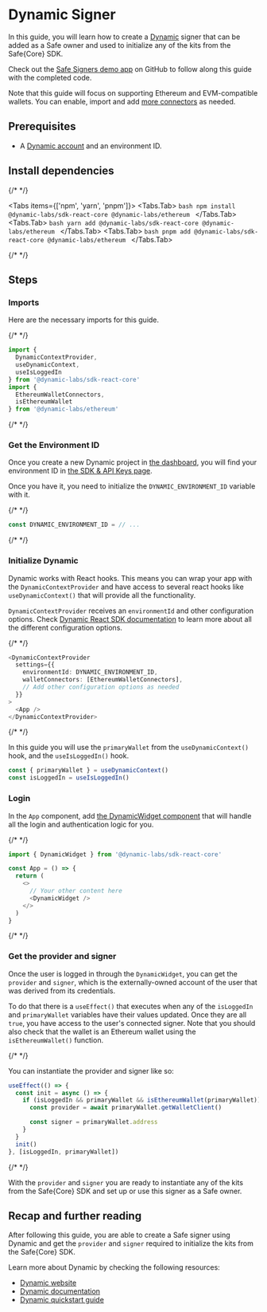 


# Dynamic Signer

In this guide, you will learn how to create a [Dynamic](https://dynamic.xyz) signer that can be added as a Safe owner and used to initialize any of the kits from the Safe\{Core\} SDK.

Check out the [Safe Signers demo app](https://github.com/5afe/safe-signers) on GitHub to follow along this guide with the completed code.

Note that this guide will focus on supporting Ethereum and EVM-compatible wallets. You can enable, import and add [more connectors](https://docs.dynamic.xyz/chains/enabling-chains#enabling-a-chain-network) as needed.

## Prerequisites

- A [Dynamic account](https://app.dynamic.xyz) and an environment ID.

## Install dependencies

{/* <!-- vale off --> */}

<Tabs items={['npm', 'yarn', 'pnpm']}>
  <Tabs.Tab>
    ```bash
    npm install @dynamic-labs/sdk-react-core @dynamic-labs/ethereum
    ```
  </Tabs.Tab>
  <Tabs.Tab>
    ```bash
    yarn add @dynamic-labs/sdk-react-core @dynamic-labs/ethereum
    ```
  </Tabs.Tab>
  <Tabs.Tab>
    ```bash
    pnpm add @dynamic-labs/sdk-react-core @dynamic-labs/ethereum
    ```
  </Tabs.Tab>
</Tabs>

{/* <!-- vale on --> */}

## Steps

<Steps>

  ### Imports

  Here are the necessary imports for this guide.

  {/* <!-- vale off --> */}

  ```typescript
  import {
    DynamicContextProvider,
    useDynamicContext,
    useIsLoggedIn
  } from '@dynamic-labs/sdk-react-core'
  import {
    EthereumWalletConnectors,
    isEthereumWallet
  } from '@dynamic-labs/ethereum'
  ```

  {/* <!-- vale on --> */}

  ### Get the Environment ID

  Once you create a new Dynamic project in [the dashboard](https://app.dynamic.xyz), you will find your environment ID in [the SDK & API Keys page](https://app.dynamic.xyz/dashboard/developer/api).

  Once you have it, you need to initialize the `DYNAMIC_ENVIRONMENT_ID` variable with it.

  {/* <!-- vale off --> */}

  ```typescript
  const DYNAMIC_ENVIRONMENT_ID = // ...
  ```

  {/* <!-- vale on --> */}

  ### Initialize Dynamic

  Dynamic works with React hooks. This means you can wrap your app with the `DynamicContextProvider` and have access to several react hooks like `useDynamicContext()` that will provide all the functionality.

  `DynamicContextProvider` receives an `environmentId` and other configuration options. Check [Dynamic React SDK documentation](https://docs.dynamic.xyz/sdks/react-sdk/providers/dynamiccontextprovider) to learn more about all the different configuration options.

  {/* <!-- vale off --> */}

  ```typescript
  <DynamicContextProvider
    settings={{
      environmentId: DYNAMIC_ENVIRONMENT_ID,
      walletConnectors: [EthereumWalletConnectors],
      // Add other configuration options as needed
    }}
  >
    <App />
  </DynamicContextProvider>
  ```

  {/* <!-- vale on --> */}

  In this guide you will use the `primaryWallet` from the `useDynamicContext()` hook, and the `useIsLoggedIn()` hook.
  
  ```typescript
  const { primaryWallet } = useDynamicContext()
  const isLoggedIn = useIsLoggedIn()
  ```

  ### Login

  In the `App` component, add [the DynamicWidget component](https://docs.dynamic.xyz/sdks/react-sdk/components/dynamicwidget) that will handle all the login and authentication logic for you.

  {/* <!-- vale off --> */}

  ```typescript
  import { DynamicWidget } from '@dynamic-labs/sdk-react-core'

  const App = () => {
    return (
      <>
        // Your other content here
        <DynamicWidget />
      </>
    )
  }
  ```

  {/* <!-- vale on --> */}

  ### Get the provider and signer

  Once the user is logged in through the `DynamicWidget`, you can get the `provider` and `signer`, which is the externally-owned account of the user that was derived from its credentials.
  
  To do that there is a `useEffect()` that executes when any of the `isLoggedIn` and `primaryWallet` variables have their values updated. Once they are all `true`, you have access to the user's connected signer. Note that you should also check that the wallet is an Ethereum wallet using the `isEthereumWallet()` function.

  {/* <!-- vale off --> */}

  You can instantiate the provider and signer like so:

  ```typescript
  useEffect(() => {
    const init = async () => {
      if (isLoggedIn && primaryWallet && isEthereumWallet(primaryWallet)) {
        const provider = await primaryWallet.getWalletClient()

        const signer = primaryWallet.address
      }
    }
    init()
  }, [isLoggedIn, primaryWallet])
  ```

  {/* <!-- vale on --> */}
  
  With the `provider` and `signer` you are ready to instantiate any of the kits from the Safe\{Core\} SDK and set up or use this signer as a Safe owner.

</Steps>

## Recap and further reading

After following this guide, you are able to create a Safe signer using Dynamic and get the `provider` and `signer` required to initialize the kits from the Safe\{Core\} SDK.

Learn more about Dynamic by checking the following resources:

- [Dynamic website](https://dynamic.xyz)
- [Dynamic documentation](https://docs.dynamic.xyz)
- [Dynamic quickstart guide](https://docs.dynamic.xyz/quickstart)
